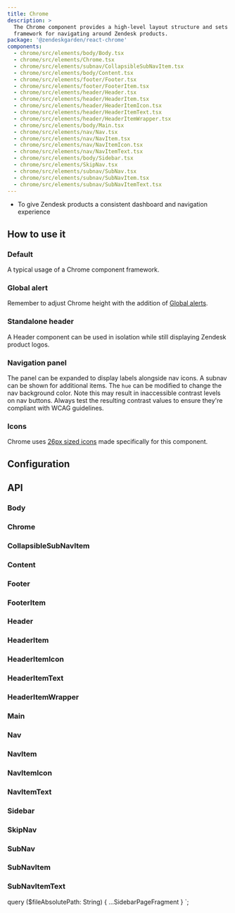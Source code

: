 ```yaml
---
title: Chrome
description: >
  The Chrome component provides a high-level layout structure and sets a
  framework for navigating around Zendesk products.
package: '@zendeskgarden/react-chrome'
components:
  - chrome/src/elements/body/Body.tsx
  - chrome/src/elements/Chrome.tsx
  - chrome/src/elements/subnav/CollapsibleSubNavItem.tsx
  - chrome/src/elements/body/Content.tsx
  - chrome/src/elements/footer/Footer.tsx
  - chrome/src/elements/footer/FooterItem.tsx
  - chrome/src/elements/header/Header.tsx
  - chrome/src/elements/header/HeaderItem.tsx
  - chrome/src/elements/header/HeaderItemIcon.tsx
  - chrome/src/elements/header/HeaderItemText.tsx
  - chrome/src/elements/header/HeaderItemWrapper.tsx
  - chrome/src/elements/body/Main.tsx
  - chrome/src/elements/nav/Nav.tsx
  - chrome/src/elements/nav/NavItem.tsx
  - chrome/src/elements/nav/NavItemIcon.tsx
  - chrome/src/elements/nav/NavItemText.tsx
  - chrome/src/elements/body/Sidebar.tsx
  - chrome/src/elements/SkipNav.tsx
  - chrome/src/elements/subnav/SubNav.tsx
  - chrome/src/elements/subnav/SubNavItem.tsx
  - chrome/src/elements/subnav/SubNavItemText.tsx
---
```


<Usage>
  <Use>
    <ul>
      <li>To give Zendesk products a consistent dashboard and navigation experience</li>
    </ul>
  </Use>
</Usage>

## How to use it

### Default

A typical usage of a Chrome component framework.


<CodeExample code={DefaultCode}>
  <Default />
</CodeExample>

### Global alert

Remember to adjust Chrome height with the addition of [Global alerts](/components/global-alert).


<CodeExample code={GlobalAlertCode}>
  <GlobalAlert />
</CodeExample>

### Standalone header

A Header component can be used in isolation while still displaying Zendesk product logos.


<CodeExample code={StandaloneHeaderCode}>
  <StandaloneHeader />
</CodeExample>

### Navigation panel

The panel can be expanded to display labels alongside nav icons. A subnav can be
shown for additional items. The `hue` can be modified to change the nav
background color. Note this may result in inaccessible contrast levels on nav
buttons. Always test the resulting contrast values to ensure they're compliant
with WCAG guidelines.


<CodeExample code={NavigationCode}>
  <Navigation />
</CodeExample>

### Icons

Chrome uses [26px sized icons](/design/icons/chrome-icons) made specifically for this component.

## Configuration

<Configuration reactPackage={props.data.mdx.package} components={props.data.mdx.components} />

## API

### Body

<Component components={props.data.mdx.components} componentName="body" />

<PropSheet components={props.data.mdx.components} componentName="body" />

### Chrome

<Component components={props.data.mdx.components} componentName="chrome" />

<PropSheet components={props.data.mdx.components} componentName="chrome" />

### CollapsibleSubNavItem

<Component components={props.data.mdx.components} componentName="collapsibleSubNavItem" />

<PropSheet components={props.data.mdx.components} componentName="collapsibleSubNavItem" />

### Content

<Component components={props.data.mdx.components} componentName="content" />

<PropSheet components={props.data.mdx.components} componentName="content" />

### Footer

<Component components={props.data.mdx.components} componentName="footer" />

<PropSheet components={props.data.mdx.components} componentName="footer" />

### FooterItem

<Component components={props.data.mdx.components} componentName="footerItem" />

<PropSheet components={props.data.mdx.components} componentName="footerItem" />

### Header

<Component components={props.data.mdx.components} componentName="header" />

<PropSheet components={props.data.mdx.components} componentName="header" />

### HeaderItem

<Component components={props.data.mdx.components} componentName="headerItem" />

<PropSheet components={props.data.mdx.components} componentName="headerItem" />

### HeaderItemIcon

<Component components={props.data.mdx.components} componentName="headerItemIcon" />

<PropSheet components={props.data.mdx.components} componentName="headerItemIcon" />

### HeaderItemText

<Component components={props.data.mdx.components} componentName="headerItemText" />

<PropSheet components={props.data.mdx.components} componentName="headerItemText" />

### HeaderItemWrapper

<Component components={props.data.mdx.components} componentName="headerItemWrapper" />

<PropSheet components={props.data.mdx.components} componentName="headerItemWrapper" />

### Main

<Component components={props.data.mdx.components} componentName="main" />

<PropSheet components={props.data.mdx.components} componentName="main" />

### Nav

<Component components={props.data.mdx.components} componentName="nav" />

<PropSheet components={props.data.mdx.components} componentName="nav" />

### NavItem

<Component components={props.data.mdx.components} componentName="navItem" />

<PropSheet components={props.data.mdx.components} componentName="navItem" />

### NavItemIcon

<Component components={props.data.mdx.components} componentName="navItemIcon" />

<PropSheet components={props.data.mdx.components} componentName="navItemIcon" />

### NavItemText

<Component components={props.data.mdx.components} componentName="navItemText" />

<PropSheet components={props.data.mdx.components} componentName="navItemText" />

### Sidebar

<Component components={props.data.mdx.components} componentName="sidebar" />

<PropSheet components={props.data.mdx.components} componentName="sidebar" />

### SkipNav

<Component components={props.data.mdx.components} componentName="skipNav" />

<PropSheet components={props.data.mdx.components} componentName="skipNav" />

### SubNav

<Component components={props.data.mdx.components} componentName="subNav" />

<PropSheet components={props.data.mdx.components} componentName="subNav" />

### SubNavItem

<Component components={props.data.mdx.components} componentName="subNavItem" />

<PropSheet components={props.data.mdx.components} componentName="subNavItem" />

### SubNavItemText

<Component components={props.data.mdx.components} componentName="subNavItemText" />

<PropSheet components={props.data.mdx.components} componentName="subNavItemText" />


  query ($fileAbsolutePath: String) {
    ...SidebarPageFragment
  }
`;
